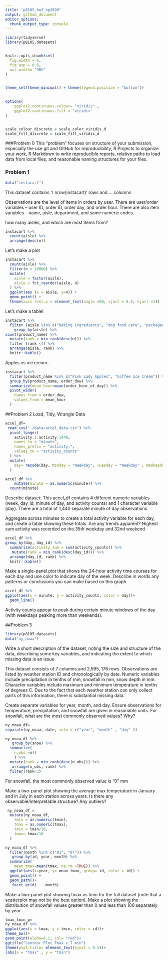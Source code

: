 ```yaml
---
title: "p8105_hw3_ep2899"
output: github_document
editor_options: 
  chunk_output_type: console
---
```

```r
library(tidyverse)
library(p8105.datasets)


knitr::opts_chunk$set(
  fig.width = 6,
  fig.asp = 0.6,
  out.width= "90%"
)


theme_set(theme_minimal() + theme(legend.position = "bottom"))
          

options(
    ggplot2.continuous.colour= "viridis" ,
    ggplot2.continuous.fill = "viridis"
)        


scale_colour_discrete = scale_color_viridis_d
scale_fill_discrete = scale_fill_viridis_d
```

###Problem 0
This “problem” focuses on structure of your submission, especially the use git and GitHub for reproducibility, R Projects to organize your work, R Markdown to write reproducible reports, relative paths to load data from local files, and reasonable naming structures for your files.

### Problem 1
```r
data("instacart")
```

This dataset contains 'r nrow(instacart)' rows and ... columns

Observations are the level of items in orders by user. There are user/order variables -- user ID, order ID, order day, and order hour. There are also item variables -- name, aisle, department, and same numeric codes.

how many aisles, and which are most items from?

```r
instacart %>% 
  count(aisle) %>% 
  arrange(desc(n))
```

Let's make a plot

```r
instacart %>% 
  count(aisle) %>% 
  filter(n > 10000) %>% 
  mutate(
    aisle = factor(aisle),
    aisle = fct_reorder(aisle, n)
  ) %>% 
  ggplot(aes (x = aisle, y=n)) +
  geom_point() +
  theme(axis.text.x = element_text(angle =90, vjust = 0.5, hjust =1))
```

Let's make a table!

```r
instacart %>% 
  filter (aisle %in% c("baking ingredients", "dog food care", "packaged vegetables fruits") ) %>% 
    group_by(aisle) %>% 
count(product_name) %>% 
  mutate(rank = min_rank(desc(n))) %>% 
  filter (rank <4) %>% 
  arrange(aisle, rank) %>% 
  knitr::kable()
```

Apples vs ice cream..

```r
instacart %>% 
  filter(product_name %in% c("Pink Lady Apples", "Coffee Ice Cream")) %>% 
  group_by(product_name, order_dow) %>% 
  summarize(mean_hour=mean(order_hour_of_day)) %>% 
  pivot_wider(
    names_from = order_dow,
    values_from = mean_hour
  )
```

##Problem 2
Load, Tidy, Wrangle Data
```r
accel_df=
 read_csv("./data/accel_data.csv") %>% 
  pivot_longer(
    activity.1:activity.1440, 
    names_to = "minute", 
    names_prefix = "activity.",
    values_to = "activity_counts"
  ) %>% 
  mutate(
    day= recode(day, Monday = "Weekday", Tuesday = "Weekday" , Wednesday = "Weekday" , Thursday = "Weekday" , Friday= "Weekday",  Saturday = "Weekend", Sunday = "Weekend")
  )
```

```r
accel_df %>% 
    mutate(minute = as.numeric(minute)) %>% 
  count(minute)
```
Describe dataset: This accel_df contains 4 different numeric variables (week, day_id, minute of day, and activity counts) and 1 character variable (day). There are a total of 1,440 separate minute of day observations.

Aggregate across minutes to create a total activity variable for each day, and create a table showing these totals. Are any trends apparent?
Highest sum activity was recorded on the 35th weekday and 32nd weekend.

```r
accel_df %>% 
group_by(day, day_id) %>% 
  summarize(activity_sum = sum(activity_counts)) %>% 
   mutate(rank = min_rank(desc(day_id))) %>% 
  arrange(day_id, rank) %>% 
  knitr::kable()
```


Make a single-panel plot that shows the 24-hour activity time courses for each day and use color to indicate day of the week. Describe in words any patterns or conclusions you can make based on this graph.
```r
accel_df %>% 
ggplot(aes(x = minute, y = activity_counts, color = day))+
  geom_line()
```
Activity counts appear to peak during certain minute windows of the day (with weekdays peaking more than weekends).


##Problem 3
```r
library(p8105.datasets)
data("ny_noaa")
```
Write a short description of the dataset, noting the size and structure of the data, describing some key variables, and indicating the extent to which missing data is an issue

This dataset consists of 7 columns and 2,595, 176 rows. Observations are listed by weather station ID and chronologically by date. Numeric variables include precipitation in tenths of mm, snowfall in mm, snow depth in mm. Character variables include maximum and minimum temperature in tenths of degrees C. Due to the fact that each weather station can only collect parts of this information, there is substantial missing data.

Create separate variables for year, month, and day. Ensure observations for temperature, precipitation, and snowfall are given in reasonable units. For snowfall, what are the most commonly observed values? Why?

```r
ny_noaa_df=
separate(ny_noaa, date, into = c("year", "month" , "day" ))
```

```r
ny_noaa_df %>% 
   group_by(snow) %>% 
  summarize(
    n_obs =n()
    ) %>% 
  mutate(rank = min_rank(desc(n_obs))) %>%
   arrange(n_obs, rank) %>% 
  filter(rank<3)
```
For snowfall, the most commonly observed value is "0" mm

Make a two-panel plot showing the average max temperature in January and in July in each station across years. Is there any observable/interpretable structure? Any outliers?
```r
 ny_noaa_df = 
  mutate(ny_noaa_df,
    tmin = as.numeric(tmin),
    tmax = as.numeric(tmax),
    tmin = tmin/10,
    tmax= tmax/10
  ) 
```

```r
ny_noaa_df %>% 
  filter(month %in% c("01", "07")) %>% 
   group_by(id, year, month) %>% 
  summarize(
    mean_tmax=mean(tmax, na.rm =TRUE)) %>% 
  ggplot(aes(x=year, y= mean_tmax, group= id, color = id)) +
  geom_point() +
  geom_path()+
   facet_grid(.  ~month)
```


Make a two-panel plot showing tmax vs tmin for the full dataset (note that a scatterplot may not be the best option). Make a plot showing the distribution of snowfall values greater than 0 and less than 100 separately by year
```r
tmax_tmin_p=
ny_noaa_df %>% 
ggplot(aes(x = tmax, y = tmin, color = id))+
theme_bw()+
geom_point(alpha=0.1, col= "red")+
ggtitle("Contour Plot Tmax v T min")
theme(plot.title= element_text(hjust = 0.5))+
labs(x = "tmax" , y = "tmin")
```






